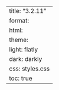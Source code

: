 ---
title: "3.2.11"
format:
    html:
        theme:
            light: flatly
            dark: darkly
        css: styles.css
        toc: true
---